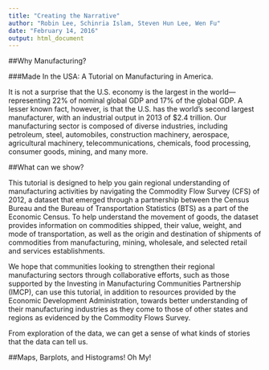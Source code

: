 ```yaml
---
title: "Creating the Narrative"
author: "Robin Lee, Schinria Islam, Steven Hun Lee, Wen Fu"
date: "February 14, 2016"
output: html_document
---
```

##Why Manufacturing?

###Made In the USA: A Tutorial on Manufacturing in America.  

It is not a surprise that the U.S. economy is the largest in the world—representing 22% of nominal global GDP and 17% of the global GDP. A lesser known fact, however, is that the U.S. has the world’s second largest manufacturer, with an industrial output in 2013 of $2.4 trillion. Our manufacturing sector is composed of diverse industries, including petroleum, steel, automobiles, construction machinery, aerospace, agricultural machinery, telecommunications, chemicals, food processing, consumer goods, mining, and many more. 

##What can we show?

This tutorial is designed to help you gain regional understanding of manufacturing activities by navigating the Commodity Flow Survey (CFS) of 2012, a dataset that emerged through a partnership between the Census Bureau and the Bureau of Transportation Statistics (BTS) as a part of the Economic Census. To help understand the movement of goods, the dataset provides information on commodities shipped, their value, weight, and mode of transportation, as well as the origin and destination of shipments of commodities from manufacturing, mining, wholesale, and selected retail and services establishments.

We hope that communities looking to strengthen their regional manufacturing sectors through collaborative efforts, such as those supported by the Investing in Manufacturing Communities Partnership (IMCP), can use this tutorial, in addition to resources provided by the Economic Development Administration, towards better understanding of their manufacturing industries as they come to those of other states and regions as evidenced by the Commodity Flows Survey.


From exploration of the data, we can get a sense of what kinds of stories that the data can tell us.

##Maps, Barplots, and Histograms! Oh My!
